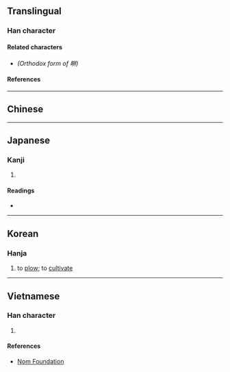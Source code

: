 {{also|耕}}
{{character info}}
==Translingual==

===Han character===
{{Han char|rn=102|rad=田|as=04|sn=9|four=65000|canj=WTT,XWTT|ids=⿰田井}}

====Related characters====
* {{l|mul|[[耕]]}} ''(Orthodox form of 畊)''

====References====
{{Han ref|kx=0760.160|dkj=21773|dj=1170.090|hdz=42531.070|uh=754A}}

----

==Chinese==
{{zh-see|耕|ha}} <!-- 《玉篇》 畊，古文耕字。 -->

----

==Japanese==

===Kanji===
{{ja-kanji|grade=|rs=田04}}

# {{alt form|ja|耕}} ''{{gloss|to [[plow]]; to [[cultivate]]}}''

====Readings====
* {{ja-readings|on=[[こう]] (kō)|kun=[[たがやす]] (tagayasu)|nanori=}}

----

==Korean==

===Hanja===
{{ko-hanja|hangeul=경|eumhun=|rv=gyeong|mr=kyŏng|y=kyeng}}

# to [[plow]]; to [[cultivate]]

----

==Vietnamese==

===Han character===
{{vi-hantu|rs=田04|[[canh]]}}

# {{rfdef|vi|sort=田04}}

====References====
* [http://nomfoundation.org/common/nom_details.php?codepoint=754A Nom Foundation]